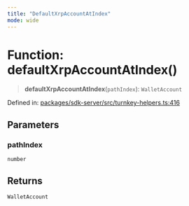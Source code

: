 ```yaml
---
title: "DefaultXrpAccountAtIndex"
mode: wide
---
```

  
# Function: defaultXrpAccountAtIndex()

> **defaultXrpAccountAtIndex**(`pathIndex`): `WalletAccount`

Defined in: [packages/sdk-server/src/turnkey-helpers.ts:416](https://github.com/tkhq/sdk/blob/ee72856c3f450731d7501ab05001215768b71500/packages/sdk-server/src/turnkey-helpers.ts#L416)

## Parameters

### pathIndex

`number`

## Returns

`WalletAccount`
